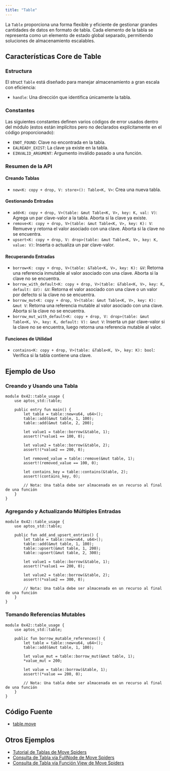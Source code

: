 ```yaml
---
title: "Table"
---
```


La `Table` proporciona una forma flexible y eficiente de gestionar grandes cantidades de datos en formato de tabla. Cada elemento de la tabla se representa como un elemento de estado global separado, permitiendo soluciones de almacenamiento escalables.

## Características Core de Table

### Estructura

El struct `Table` está diseñado para manejar almacenamiento a gran escala con eficiencia:

- `handle`: Una dirección que identifica únicamente la tabla.

### Constantes

Las siguientes constantes definen varios códigos de error usados dentro del módulo (estos están implícitos pero no declarados explícitamente en el código proporcionado):

- `ENOT_FOUND`: Clave no encontrada en la tabla.
- `EALREADY_EXIST`: La clave ya existe en la tabla.
- `EINVALID_ARGUMENT`: Argumento inválido pasado a una función.

### Resumen de la API

#### Creando Tablas

- `new<K: copy + drop, V: store>(): Table<K, V>`: Crea una nueva tabla.

#### Gestionando Entradas

- `add<K: copy + drop, V>(table: &mut Table<K, V>, key: K, val: V)`: Agrega un par clave-valor a la tabla. Aborta si la clave ya existe.
- `remove<K: copy + drop, V>(table: &mut Table<K, V>, key: K): V`: Remueve y retorna el valor asociado con una clave. Aborta si la clave no se encuentra.
- `upsert<K: copy + drop, V: drop>(table: &mut Table<K, V>, key: K, value: V)`: Inserta o actualiza un par clave-valor.

#### Recuperando Entradas

- `borrow<K: copy + drop, V>(table: &Table<K, V>, key: K): &V`: Retorna una referencia inmutable al valor asociado con una clave. Aborta si la clave no se encuentra.
- `borrow_with_default<K: copy + drop, V>(table: &Table<K, V>, key: K, default: &V): &V`: Retorna el valor asociado con una clave o un valor por defecto si la clave no se encuentra.
- `borrow_mut<K: copy + drop, V>(table: &mut Table<K, V>, key: K): &mut V`: Retorna una referencia mutable al valor asociado con una clave. Aborta si la clave no se encuentra.
- `borrow_mut_with_default<K: copy + drop, V: drop>(table: &mut Table<K, V>, key: K, default: V): &mut V`: Inserta un par clave-valor si la clave no se encuentra, luego retorna una referencia mutable al valor.

#### Funciones de Utilidad

- `contains<K: copy + drop, V>(table: &Table<K, V>, key: K): bool`: Verifica si la tabla contiene una clave.

## Ejemplo de Uso

### Creando y Usando una Tabla

```move filename="table.move"
module 0x42::table_usage {
    use aptos_std::table;

    public entry fun main() {
        let table = table::new<u64, u64>();
        table::add(&mut table, 1, 100);
        table::add(&mut table, 2, 200);

        let value1 = table::borrow(&table, 1);
        assert!(*value1 == 100, 0);

        let value2 = table::borrow(&table, 2);
        assert!(*value2 == 200, 0);

        let removed_value = table::remove(&mut table, 1);
        assert!(removed_value == 100, 0);

        let contains_key = table::contains(&table, 2);
        assert!(contains_key, 0);

        // Nota: Una tabla debe ser almacenada en un recurso al final de una función
    }
}
```

### Agregando y Actualizando Múltiples Entradas

```move filename="table.move"
module 0x42::table_usage {
    use aptos_std::table;

    public fun add_and_upsert_entries() {
        let table = table::new<u64, u64>();
        table::add(&mut table, 1, 100);
        table::upsert(&mut table, 1, 200);
        table::upsert(&mut table, 2, 300);

        let value1 = table::borrow(&table, 1);
        assert!(*value1 == 200, 0);

        let value2 = table::borrow(&table, 2);
        assert!(*value2 == 300, 0);

        // Nota: Una tabla debe ser almacenada en un recurso al final de una función
    }
}
```

### Tomando Referencias Mutables

```move filename="table.move"
module 0x42::table_usage {
    use aptos_std::table;

    public fun borrow_mutable_references() {
        let table = table::new<u64, u64>();
        table::add(&mut table, 1, 100);

        let value_mut = table::borrow_mut(&mut table, 1);
        *value_mut = 200;

        let value = table::borrow(&table, 1);
        assert!(*value == 200, 0);

        // Nota: Una tabla debe ser almacenada en un recurso al final de una función
    }
}
```

## Código Fuente

- [table.move](https://github.com/aptos-labs/aptos-core/blob/main/aptos-move/framework/aptos-stdlib/sources/table.move)

## Otros Ejemplos

- [Tutorial de Tablas de Move Spiders](https://movespiders.com/courses/modules/datastructures/lessonId/4)
- [Consulta de Tabla vía FullNode de Move Spiders](https://movespiders.com/courses/modules/datastructures/lessonId/9)
- [Consulta de Tabla vía Función View de Move Spiders](https://movespiders.com/courses/modules/datastructures/lessonId/10)
